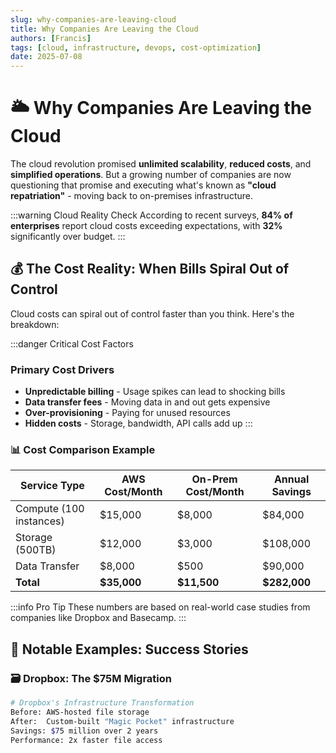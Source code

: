 ```yaml
---
slug: why-companies-are-leaving-cloud
title: Why Companies Are Leaving the Cloud
authors: [Francis]
tags: [cloud, infrastructure, devops, cost-optimization]
date: 2025-07-08
---
```


# 🌥️ Why Companies Are Leaving the Cloud

The cloud revolution promised **unlimited scalability**, **reduced costs**, and **simplified operations**. But a growing number of companies are now questioning that promise and executing what's known as **"cloud repatriation"** - moving back to on-premises infrastructure.

:::warning Cloud Reality Check
According to recent surveys, **84% of enterprises** report cloud costs exceeding expectations, with **32%** significantly over budget.
:::

<!--truncate-->

## 💰 The Cost Reality: When Bills Spiral Out of Control

Cloud costs can spiral out of control faster than you think. Here's the breakdown:

:::danger Critical Cost Factors
### Primary Cost Drivers
- **Unpredictable billing** - Usage spikes can lead to shocking bills
- **Data transfer fees** - Moving data in and out gets expensive  
- **Over-provisioning** - Paying for unused resources
- **Hidden costs** - Storage, bandwidth, API calls add up
:::

### 📊 Cost Comparison Example

| Service Type | AWS Cost/Month | On-Prem Cost/Month | Annual Savings |
|--------------|----------------|-------------------|----------------|
| Compute (100 instances) | $15,000 | $8,000 | $84,000 |
| Storage (500TB) | $12,000 | $3,000 | $108,000 |
| Data Transfer | $8,000 | $500 | $90,000 |
| **Total** | **$35,000** | **$11,500** | **$282,000** |

:::info Pro Tip
These numbers are based on real-world case studies from companies like Dropbox and Basecamp.
:::

## 🏢 Notable Examples: Success Stories

### 🗃️ Dropbox: The $75M Migration

```bash
# Dropbox's Infrastructure Transformation
Before: AWS-hosted file storage
After:  Custom-built "Magic Pocket" infrastructure
Savings: $75 million over 2 years
Performance: 2x faster file access
